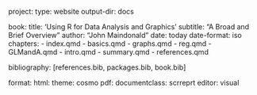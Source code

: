 project: 
  type: website
  output-dir: docs

book: title: 'Using R for Data Analysis and Graphics' subtitle: "A Broad and Brief Overview" author: "John Maindonald" date: today date-format: iso chapters: - index.qmd - basics.qmd - graphs.qmd - reg.qmd - GLMandA.qmd - intro.qmd - summary.qmd - references.qmd

bibliography: \[references.bib, packages.bib, book.bib\]

format: html: theme: cosmo pdf: documentclass: scrreprt editor: visual
